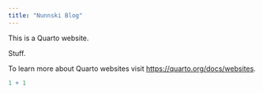 ```yaml
---
title: "Nunnski Blog"
---
```


This is a Quarto website.

Stuff.

To learn more about Quarto websites visit <https://quarto.org/docs/websites>.

```r
1 + 1
```
